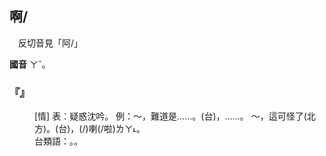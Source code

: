 
==啊/{{ruby|阿|ㄚˇ}}==

　反切音見「阿/{{ruby|啊|ㄚ}}」

'''國音''' <rt>ㄚˇ</rt>。

    

==='''『{{ruby|啊|ㄚˇ}}』'''===
: [情] 表：疑惑沈吟。 例：～，難道是……。(台){{ruby|( )|ㄏㆥㆷ}}{{ruby|( )|ㆥˊ}}，{{ruby|敢|ㄍㆰˋ}}{{ruby|會|ㄨㆤ˫}}{{ruby|/|ㆤ˫}}{{ruby|是|ㄒㄧ˫}}……。 ～，這可怪了(北方)。(台){{ruby|( )|ㄏㆥㆷ}}{{ruby|( )|ㆥˊ}}，{{ruby|彼|ㄏㆤ}}{{ruby|著|ㄉㄧㄜㆷ}}(/{{ruby|都|ㄉㄜ˫}}){{ruby|古|ㄍㄨ}}{{ruby|怪|ㄍㄨㄞ˪}}喇(/啦)<rt>ㄌㄚ˪</rt>。
:台類語：{{ruby|( )|ㄞˊ}}{{ruby|( )|ㄚˊ}}。{{ruby|( )|ㄞ˪}}{{ruby|( )|ㄚˊ}}。
:
    
